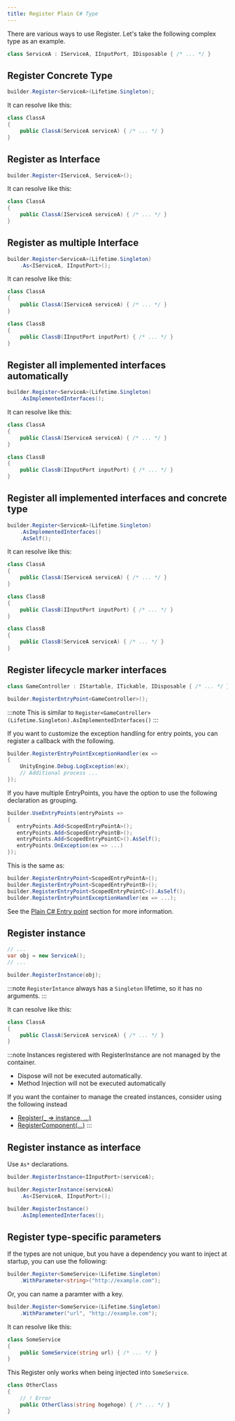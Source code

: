 ```yaml
---
title: Register Plain C# Type
---
```


There are various ways to use Register.
Let's take the following complex type as an example.

```csharp
class ServiceA : IServiceA, IInputPort, IDisposable { /* ... */ }
```

## Register Concrete Type

```cs
builder.Register<ServiceA>(Lifetime.Singleton);
```

It can resolve like this:

```csharp
class ClassA
{
    public ClassA(ServiceA serviceA) { /* ... */ }
}
```

## Register as Interface

```csharp
builder.Register<IServiceA, ServiceA>();
```

It can resolve like this:

```csharp
class ClassA
{
    public ClassA(IServiceA serviceA) { /* ... */ }
}
```

## Register as multiple Interface

```csharp
builder.Register<ServiceA>(Lifetime.Singleton)
    .As<IServiceA, IInputPort>();
```

It can resolve like this:

```csharp
class ClassA
{
    public ClassA(IServiceA serviceA) { /* ... */ }
}

class ClassB
{
    public ClassB(IInputPort inputPort) { /* ... */ }
}
```

## Register all implemented interfaces automatically

```csharp
builder.Register<ServiceA>(Lifetime.Singleton)
    .AsImplementedInterfaces();
```

It can resolve like this:

```csharp
class ClassA
{
    public ClassA(IServiceA serviceA) { /* ... */ }
}

class ClassB
{
    public ClassB(IInputPort inputPort) { /* ... */ }
}
```

## Register all implemented interfaces and concrete type

```csharp
builder.Register<ServiceA>(Lifetime.Singleton)
    .AsImplementedInterfaces()
    .AsSelf();
```

It can resolve like this:

```csharp
class ClassA
{
    public ClassA(IServiceA serviceA) { /* ... */ }
}

class ClassB
{
    public ClassB(IInputPort inputPort) { /* ... */ }
}

class ClassB
{
    public ClassB(ServiceA serviceA) { /* ... */ }
}
```

## Register lifecycle marker interfaces

```csharp
class GameController : IStartable, ITickable, IDisposable { /* ... */ }
```

```csharp
builder.RegisterEntryPoint<GameController>();
```

:::note
This is similar to `Register<GameController>(Lifetime.Singleton).AsImplementedInterfaces()`
:::

If you want to customize the exception handling for entry points, you can register a callback with the following.

```csharp
builder.RegisterEntryPointExceptionHandler(ex =>
{
    UnityEngine.Debug.LogException(ex);
    // Additional process ...
});
```

If you have multiple EntryPoints, you have the option to use the following declaration as grouping.

```csharp
builder.UseEntryPoints(entryPoints =>
{
   entryPoints.Add<ScopedEntryPointA>();
   entryPoints.Add<ScopedEntryPointB>();
   entryPoints.Add<ScopedEntryPointC>().AsSelf();
   entryPoints.OnException(ex => ...)
});
```

This is the same as:

```csharp
builder.RegisterEntryPoint<ScopedEntryPointA>();
builder.RegisterEntryPoint<ScopedEntryPointB>();
builder.RegisterEntryPoint<ScopedEntryPointC>().AsSelf();
builder.RegisterEntryPointExceptionHandler(ex => ...);
```

See the [Plain C# Entry point](../integrations/entrypoint) section for more information.

## Register instance

```csharp
// ...
var obj = new ServiceA();
// ...

builder.RegisterInstance(obj);
```

:::note
`RegisterIntance` always has a `Singleton` lifetime, so it has no arguments.
:::

It can resolve like this:

```csharp
class ClassA
{
    public ClassA(ServiceA serviceA) { /* ... */ }
}
```

:::note
Instances registered with RegisterInstance are not managed by the container.

- Dispose will not be executed automatically.
- Method Injection will not be executed automatically

If you want the container to manage the created instances, consider using the following instead

- [Register(_ => instance, ...)](./register-using-delegate)
- [RegisterComponent(...)](./register-monobehaviour)
:::

##  Register instance as interface

Use `As*` declarations.

```csharp
builder.RegisterInstance<IInputPort>(serviceA);

builder.RegisterInstance(serviceA)
    .As<IServiceA, IInputPort>();

builder.RegisterInstance()
    .AsImplementedInterfaces();
```

## Register type-specific parameters

If the types are not unique, but you have a dependency you want to inject at startup, you can use the following:

```csharp
builder.Register<SomeService>(Lifetime.Singleton)
    .WithParameter<string>("http://example.com");
```

Or, you can name a paramter with a key.

```csharp
builder.Register<SomeService>(Lifetime.Singleton)
    .WithParameter("url", "http://example.com");
```

It can resolve like this:


```csharp
class SomeService
{
    public SomeService(string url) { /* ... */ }
}
```

This Register only works when being injected into `SomeService`.

```csharp
class OtherClass
{
    // ! Error
    public OtherClass(string hogehoge) { /* ... */ }
}
```
